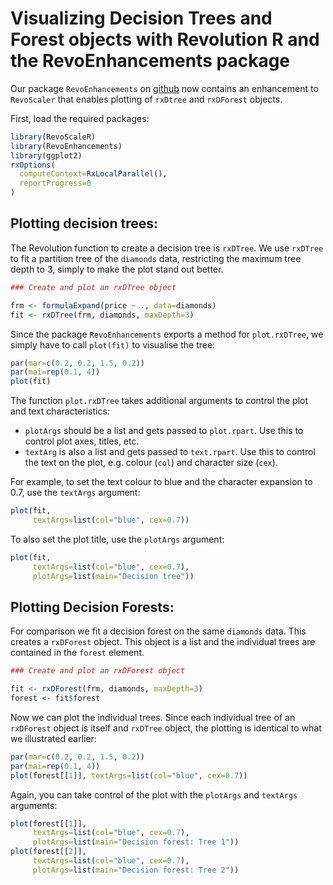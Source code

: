 <!--
%\VignetteEngine{knitr::knitr}
%\VignetteIndexEntry{Visualizing Decision Trees and Forest objects with Revolution R and the RevoEnhancements package}
-->

Visualizing Decision Trees and Forest objects with Revolution R and the RevoEnhancements package
========================================================

Our package `RevoEnhancements` on [github](https://github.com/RevoEnhancements/RevoEnhancements) now contains an enhancement to `RevoScaler` that enables plotting of `rxDtree` and `rxDForest` objects.

First, load the required packages:

```r
library(RevoScaleR)
library(RevoEnhancements)
library(ggplot2)
rxOptions(
  computeContext=RxLocalParallel(),
  reportProgress=0
)
```


## Plotting decision trees:

The Revolution function to create a decision tree is `rxDTree`.  We use `rxDTree` to fit a partition tree of the `diamonds` data, restricting the maximum tree depth to 3, simply to make the plot stand out better.


```r
### Create and plot an rxDTree object

frm <- formulaExpand(price ~ ., data=diamonds)
fit <- rxDTree(frm, diamonds, maxDepth=3)
```


Since the package `RevoEnhancements` exports a method for `plot.rxDTree`, we simply have to call `plot(fit)` to visualise the tree: 

```r
par(mar=c(0.2, 0.2, 1.5, 0.2))
par(mai=rep(0.1, 4))
plot(fit)
```

The function `plot.rxDTree` takes additional arguments to control the plot and text characteristics:

* `plotArgs` should be a list and gets passed to `plot.rpart`.  Use this to control plot axes, titles, etc.
* `textArg` is also a list and gets passed to `text.rpart`. Use this to control the text on the plot, e.g. colour (`col`) and character size (`cex`).

For example, to set the text colour to blue and the character expansion to 0.7, use the `textArgs` argument:

```r
plot(fit, 
     textArgs=list(col="blue", cex=0.7))
```

To also set the plot title, use the `plotArgs` argument:

```r
plot(fit, 
     textArgs=list(col="blue", cex=0.7), 
     plotArgs=list(main="Decision tree"))
```



## Plotting Decision Forests:

For comparison we fit a decision forest on the same `diamonds` data.  This creates a `rxDForest` object. This object is a list and the individual trees are contained in the `forest` element.

```r
### Create and plot an rxDForest object

fit <- rxDForest(frm, diamonds, maxDepth=3)
forest <- fit$forest
```


Now we can plot the individual trees.  Since each individual tree of an `rxDForest` object is itself and `rxDTree` object, the plotting is identical to what we illustrated earlier:

```r
par(mar=c(0.2, 0.2, 1.5, 0.2))
par(mai=rep(0.1, 4))
plot(forest[[1]], textArgs=list(col="blue", cex=0.7))
```


Again, you can take control of the plot with the `plotArgs` and `textArgs` arguments:

```r
plot(forest[[1]], 
     textArgs=list(col="blue", cex=0.7), 
     plotArgs=list(main="Decision forest: Tree 1"))
plot(forest[[2]], 
     textArgs=list(col="blue", cex=0.7), 
     plotArgs=list(main="Decision forest: Tree 2"))

```

